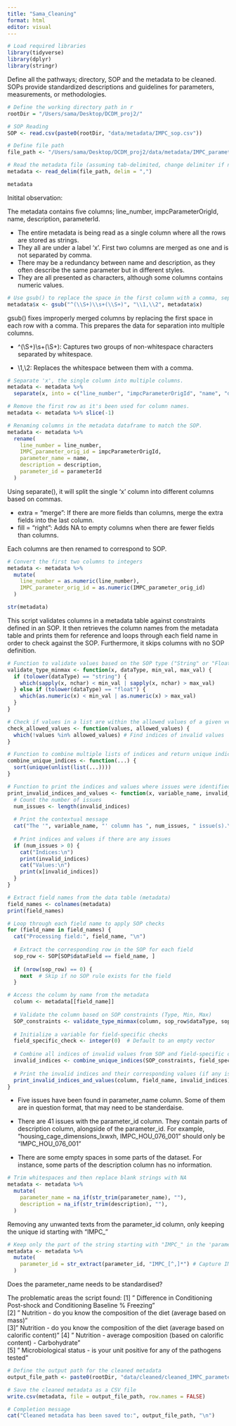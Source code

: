 ```yaml
---
title: "Sama_Cleaning"
format: html
editor: visual
---
```


```r
# Load required libraries
library(tidyverse)
library(dplyr)
library(stringr)
```

Define all the pathways; directory, SOP and the metadata to be cleaned. SOPs provide standardized descriptions and guidelines for parameters, measurements, or methodologies.

```r
# Define the working directory path in r
rootDir = "/Users/sama/Desktop/DCDM_proj2/"

# SOP Reading
SOP <- read.csv(paste0(rootDir, "data/metadata/IMPC_sop.csv"))

# Define file path
file_path <- "/Users/sama/Desktop/DCDM_proj2/data/metadata/IMPC_parameter_description.txt"

# Read the metadata file (assuming tab-delimited, change delimiter if needed)
metadata <- read_delim(file_path, delim = ",")

metadata
```

Initital observation:

The metadata contains five columns; line_number, impcParameterOrigId, name, description, parameterId.

-   The entire metadata is being read as a single column where all the rows are stored as strings.
-   They all are under a label 'x'. First two columns are merged as one and is not separated by comma.
-   There may be a redundancy between name and description, as they often describe the same parameter but in different styles.
-   They are all presented as characters, although some columns contains numeric values.

```r

# Use gsub() to replace the space in the first column with a comma, separating the merged values
metadata$x <- gsub("^(\\S+)\\s+(\\S+)", "\\1,\\2", metadata$x)

```

gsub() fixes improperly merged columns by replacing the first space in each row with a comma. This prepares the data for separation into multiple columns.

-   \^(\\S+)\\s+(\\S+): Captures two groups of non-whitespace characters separated by whitespace.

-   \\1,\\2: Replaces the whitespace between them with a comma.

```r
# Separate 'x', the single column into multiple columns.
metadata <- metadata %>%
  separate(x, into = c("line_number", "impcParameterOrigId", "name", "description", "parameterId"), sep = ",", extra = "merge", fill = "right")

# Remove the first row as it's been used for column names.
metadata <- metadata %>% slice(-1)

# Renaming columns in the metadata dataframe to match the SOP. 
metadata <- metadata %>%
  rename(
    line_number = line_number,
    IMPC_parameter_orig_id = impcParameterOrigId,
    parameter_name = name,
    description = description,
    parameter_id = parameterId
  )
```

Using separate(), it will split the single 'x' column into different columns based on commas.

-   extra = "merge": If there are more fields than columns, merge the extra fields into the last column.
-   fill = "right": Adds NA to empty columns when there are fewer fields than columns.

Each columns are then renamed to correspond to SOP.

```r
# Convert the first two columns to integers
metadata <- metadata %>%
  mutate(
    line_number = as.numeric(line_number),
    IMPC_parameter_orig_id = as.numeric(IMPC_parameter_orig_id)
  )

str(metadata)
```

This script validates columns in a metadata table against constraints defined in an SOP. It then retrieves the column names from the metadata table and prints them for reference and loops through each field name in order to check against the SOP. Furthermore, it skips columns with no SOP definition.

```r
# Function to validate values based on the SOP type ("String" or "Float")
validate_type_minmax <- function(x, dataType, min_val, max_val) {
  if (tolower(dataType) == "string") {
    which(sapply(x, nchar) < min_val | sapply(x, nchar) > max_val)
  } else if (tolower(dataType) == "float") {
    which(as.numeric(x) < min_val | as.numeric(x) > max_val)
  } 
}

# Check if values in a list are within the allowed values of a given vector
check_allowed_values <- function(values, allowed_values) {
  which(!values %in% allowed_values) # Find indices of invalid values
}

# Function to combine multiple lists of indices and return unique indices
combine_unique_indices <- function(...) {
  sort(unique(unlist(list(...))))
}

# Function to print the indices and values where issues were identified
print_invalid_indices_and_values <- function(x, variable_name, invalid_indices) {
  # Count the number of issues
  num_issues <- length(invalid_indices)
  
  # Print the contextual message
  cat("The '", variable_name, "' column has ", num_issues, " issue(s).\n", sep = "")
  
  # Print indices and values if there are any issues
  if (num_issues > 0) {
    cat("Indices:\n")
    print(invalid_indices)
    cat("Values:\n")
    print(x[invalid_indices])
  }
}

# Extract field names from the data table (metadata)
field_names <- colnames(metadata)
print(field_names)

# Loop through each field name to apply SOP checks
for (field_name in field_names) {
  cat("Processing field:", field_name, "\n")
  
  # Extract the corresponding row in the SOP for each field
  sop_row <- SOP[SOP$dataField == field_name, ]
  
  if (nrow(sop_row) == 0) {
    next  # Skip if no SOP rule exists for the field
  }

# Access the column by name from the metadata
  column <- metadata[[field_name]]
  
  # Validate the column based on SOP constraints (Type, Min, Max)
  SOP_constraints <- validate_type_minmax(column, sop_row$dataType, sop_row$minValue, sop_row$maxValue)
  
  # Initialize a variable for field-specific checks
  field_specific_check <- integer(0)  # Default to an empty vector
  
  # Combine all indices of invalid values from SOP and field-specific checks
  invalid_indices <- combine_unique_indices(SOP_constraints, field_specific_check)
  
  # Print the invalid indices and their corresponding values (if any issues)
  print_invalid_indices_and_values(column, field_name, invalid_indices)
}


```

-   Five issues have been found in parameter_name column. Some of them are in question format, that may need to be standerdaise.

-   There are 41 issues with the parameter_id column. They contain parts of description column, alongside of the parameter_id. For example, "housing_cage_dimensions_lxwxh, IMPC_HOU_076_001" should only be "IMPC_HOU_076_001"

-   There are some empty spaces in some parts of the dataset. For instance, some parts of the description column has no information.

```r

# Trim whitespaces and then replace blank strings with NA
metadata <- metadata %>%
  mutate(
    parameter_name = na_if(str_trim(parameter_name), ""),
    description = na_if(str_trim(description), ""),
  )
```

Removing any unwanted texts from the parameter_id column, only keeping the unique id starting with "IMPC\_"

```r

# Keep only the part of the string starting with "IMPC_" in the 'parameter_id' column
metadata <- metadata %>%
  mutate(
    parameter_id = str_extract(parameter_id, "IMPC_[^,]*") # Capture IMPC_ part and everything until the next comma or end of string
  )

```

Does the parameter_name needs to be standardised?

The problematic areas the script found: \[1\] " Difference in Conditioning Post-shock and Conditioning Baseline % Freezing"\
\[2\] " Nutrition - do you know the composition of the diet (average based on mass)"\
\[3\] " Nutrition - do you know the composition of the diet (average based on calorific content)" \[4\] " Nutrition - average composition (based on calorific content) - Carbohydrate"\
\[5\] " Microbiological status - is your unit positive for any of the pathogens tested"

```r

# Define the output path for the cleaned metadata
output_file_path <- paste0(rootDir, "data/cleaned/cleaned_IMPC_parameter_description.csv")

# Save the cleaned metadata as a CSV file
write.csv(metadata, file = output_file_path, row.names = FALSE)

# Completion message
cat("Cleaned metadata has been saved to:", output_file_path, "\n")

```

